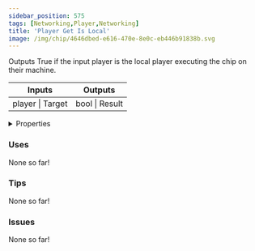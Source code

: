```yaml
---
sidebar_position: 575
tags: [Networking,Player,Networking]
title: 'Player Get Is Local'
image: /img/chip/4646dbed-e616-470e-8e0c-eb446b91838b.svg
---
```


Outputs True if the input player is the local player executing the chip on their machine.



<IChip uuid="4646dbed-e616-470e-8e0c-eb446b91838b"/>

<table><thead><tr><th>Inputs</th><th>Outputs</th></tr></thead><tbody><tr><td>player | Target</td><td>bool | Result</td></tr></tbody></table>

<details>
  <summary>Properties</summary>
  <div>
    <div>
    <table>
      <tbody>
        <tr>
          <td>Is beta required?</td>
          <td>No</td>
        </tr>
        <tr>
          <td>Is chip a trolling risk?</td>
          <td>No</td>
        </tr>
        <tr>
          <td>Is chip a role assignment risk?</td>
          <td>No</td>
        </tr>
        <tr>
          <td>Chip UUID</td>
          <td>4646dbed-e616-470e-8e0c-eb446b91838b</td>
        </tr>
        <tr>
          <td>Room availability</td>
          <td>Available everywhere</td>
        </tr>
      </tbody>
    </table>
    </div>
  </div>
</details>

### Uses

None so far!

### Tips

None so far!

### Issues

None so far!